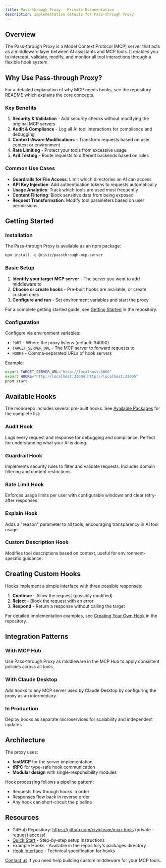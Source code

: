 ```yaml
---
title: Pass-through Proxy - Private Documentation
description: Implementation details for Pass-through Proxy
---
```


## Overview

The Pass-through Proxy is a Model Context Protocol (MCP) server that acts as a middleware layer between AI assistants and MCP tools. It enables you to intercept, validate, modify, and monitor all tool interactions through a flexible hook system.

## Why Use Pass-through Proxy?

For a detailed explanation of why MCP needs hooks, see the repository README which explains the core concepts.

### Key Benefits

1. **Security & Validation** - Add security checks without modifying the original MCP servers
2. **Audit & Compliance** - Log all AI tool interactions for compliance and debugging
3. **Context-Aware Modifications** - Transform requests based on user context or environment
4. **Rate Limiting** - Protect your tools from excessive usage
5. **A/B Testing** - Route requests to different backends based on rules

### Common Use Cases

- **Guardrails for File Access**: Limit which directories an AI can access
- **API Key Injection**: Add authentication tokens to requests automatically
- **Usage Analytics**: Track which tools are used most frequently
- **Content Filtering**: Block sensitive data from being exposed
- **Request Transformation**: Modify tool parameters based on user permissions

## Getting Started

### Installation

The Pass-through Proxy is available as an npm package:

```bash
npm install -g @civic/passthrough-mcp-server
```

### Basic Setup

1. **Identify your target MCP server** - The server you want to add middleware to
2. **Choose or create hooks** - Pre-built hooks are available, or create custom ones
3. **Configure and run** - Set environment variables and start the proxy

For a complete getting started guide, see [Getting Started](https://github.com/civicteam/mcp-tools#getting-started) in the repository.

### Configuration

Configure via environment variables:

- `PORT` - Where the proxy listens (default: 34000)
- `TARGET_SERVER_URL` - The MCP server to forward requests to
- `HOOKS` - Comma-separated URLs of hook servers


Example:
```bash
export TARGET_SERVER_URL="http://localhost:3000"
export HOOKS="http://localhost:33004,http://localhost:33005"
pnpm start
```

## Available Hooks

The monorepo includes several pre-built hooks. See [Available Packages](https://github.com/civicteam/mcp-tools#available-packages) for the complete list:

### Audit Hook
Logs every request and response for debugging and compliance. Perfect for understanding what your AI is doing.

### Guardrail Hook
Implements security rules to filter and validate requests. Includes domain filtering and content restrictions.

### Rate Limit Hook
Enforces usage limits per user with configurable windows and clear retry-after responses.

### Explain Hook
Adds a "reason" parameter to all tools, encouraging transparency in AI tool usage.

### Custom Description Hook
Modifies tool descriptions based on context, useful for environment-specific guidance.

## Creating Custom Hooks

Hooks implement a simple interface with three possible responses:

1. **Continue** - Allow the request (possibly modified)
2. **Reject** - Block the request with an error
3. **Respond** - Return a response without calling the target

For detailed implementation examples, see [Creating Your Own Hook](https://github.com/civicteam/mcp-tools#creating-your-own-hook) in the repository.

## Integration Patterns

### With MCP Hub
Use Pass-through Proxy as middleware in the MCP Hub to apply consistent policies across all tools.

### With Claude Desktop
Add hooks to any MCP server used by Claude Desktop by configuring the proxy as an intermediary.

### In Production
Deploy hooks as separate microservices for scalability and independent updates.

## Architecture

The proxy uses:
- **fastMCP** for the server implementation
- **tRPC** for type-safe hook communication
- **Modular design** with single-responsibility modules


Hook processing follows a pipeline pattern:
- Requests flow through hooks in order
- Responses flow back in reverse order
- Any hook can short-circuit the pipeline

## Resources

- GitHub Repository: https://github.com/civicteam/mcp-tools (private - [request access](https://civickey.typeform.com/to/uVH7CWJ5))
- [Quick Start](https://github.com/civicteam/mcp-tools#quick-start) - Step-by-step setup instructions
- Example Hooks - Available in the repository's packages directory
- [Hook Interface](https://github.com/civicteam/mcp-tools#hook-interface) - Technical specification for hooks

[Contact us](https://civickey.typeform.com/to/uVH7CWJ5) if you need help building custom middleware for your MCP tools.